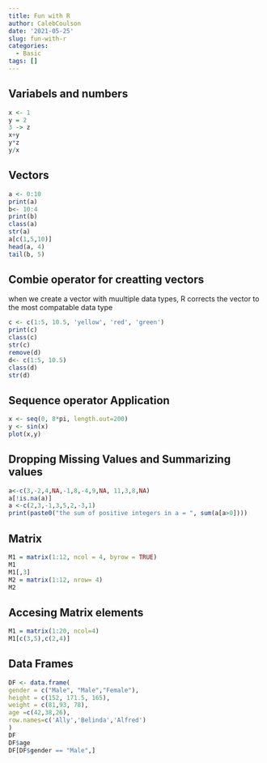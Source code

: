 ```yaml
---
title: Fun with R
author: CalebCoulson
date: '2021-05-25'
slug: fun-with-r
categories:
  - Basic
tags: []
---
```



## Variabels and numbers

```r
x <- 1
y = 2
3 -> z
x+y
y*z
y/x

```

## Vectors
```r
a <- 0:10
print(a)
b<- 10:4
print(b)
class(a)
str(a)
a[c(1,5,10)]
head(a, 4)
tail(b, 5)
```

## Combie operator for creatting vectors
when we create a vector with muultiple data types, R corrects the vector to the most compatable data type
```r
c <- c(1:5, 10.5, 'yellow', 'red', 'green')
print(c)
class(c)
str(c)
remove(d)
d<- c(1:5, 10.5)
class(d)
str(d)
```
## Sequence operator Application
```r
x <- seq(0, 8*pi, length.out=200)
y <- sin(x)
plot(x,y)
```

## Dropping Missing Values and Summarizing values
```r
a<-c(3,-2,4,NA,-1,8,-4,9,NA, 11,3,8,NA)
a[!is.na(a)]
a <-c(2,3,-1,3,5,2,-3,1)
print(paste0("the sum of positive integers in a = ", sum(a[a>0])))
```

## Matrix
```r
M1 = matrix(1:12, ncol = 4, byrow = TRUE)
M1
M1[,3]
M2 = matrix(1:12, nrow= 4)
M2
```
## Accesing Matrix elements
```r
M1 = matrix(1:20, ncol=4)
M1[c(3,5),c(2,4)]

```
## Data Frames
```r
DF <- data.frame(
gender = c("Male", "Male","Female"),
height = c(152, 171.5, 165),
weight = c(81,93, 78),
age =c(42,38,26),
row.names=c('Ally','Belinda','Alfred')
)
DF
DF$age
DF[DF$gender == "Male",]
```


